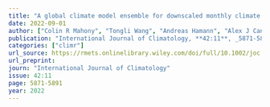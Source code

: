 ```yaml
---
title: "A global climate model ensemble for downscaled monthly climate normals over North America"
date: 2022-09-01
author: ["Colin R Mahony", "Tongli Wang", "Andreas Hamann", "Alex J Cannon"]
publication: "International Journal of Climatology, **42:11**, _5871-5891_ (2022)."
categories: ["climr"]
url_source: https://rmets.onlinelibrary.wiley.com/doi/full/10.1002/joc.7566
url_preprint: 
journ: "International Journal of Climatology"
issue: 42:11
page: 5871-5891
year: 2022
---
```



